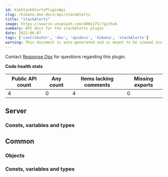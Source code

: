 ```yaml
---
id: kibStackAlertsPluginApi
slug: /kibana-dev-docs/api/stackAlerts
title: "stackAlerts"
image: https://source.unsplash.com/400x175/?github
summary: API docs for the stackAlerts plugin
date: 2022-06-07
tags: ['contributor', 'dev', 'apidocs', 'kibana', 'stackAlerts']
warning: This document is auto-generated and is meant to be viewed inside our experimental, new docs system. Reach out in #docs-engineering for more info.
---
```




Contact [Response Ops](https://github.com/orgs/elastic/teams/response-ops) for questions regarding this plugin.

**Code health stats**

| Public API count  | Any count | Items lacking comments | Missing exports |
|-------------------|-----------|------------------------|-----------------|
| 4 | 0 | 4 | 0 |

## Server

### Consts, variables and types
<DocDefinitionList data={stackAlertsObj.server.misc}/>

## Common

### Objects
<DocDefinitionList data={stackAlertsObj.common.objects}/>

### Consts, variables and types
<DocDefinitionList data={stackAlertsObj.common.misc}/>

